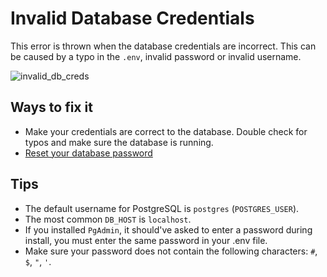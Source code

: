 # Invalid Database Credentials

This error is thrown when the database credentials are incorrect. This can be caused by a typo in the `.env`, invalid password or invalid username.

![invalid_db_creds](/invalid_db_creds.png)

## Ways to fix it

- Make your credentials are correct to the database. Double check for typos and make sure the database is running.
- [Reset your database password](https://www.postgresqltutorial.com/postgresql-administration/postgresql-reset-password/)

## Tips

- The default username for PostgreSQL is `postgres` (`POSTGRES_USER`).
- The most common `DB_HOST` is `localhost`.
- If you installed `PgAdmin`, it should've asked to enter a password during install, you must enter the same password in your .env file.
- Make sure your password does not contain the following characters: `#`, `$`, `"`, `'`.
